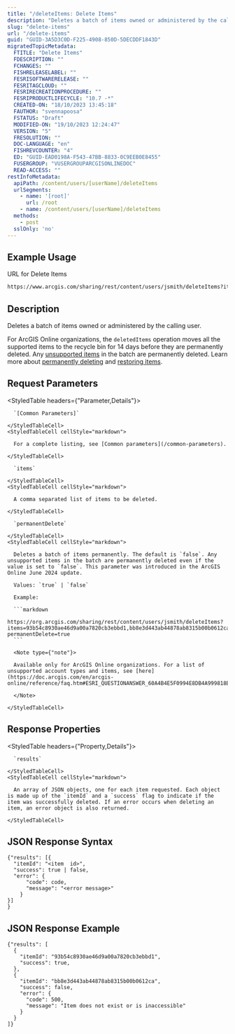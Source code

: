 ```yaml
---
title: "/deleteItems: Delete Items"
description: "Deletes a batch of items owned or administered by the calling user."
slug: "delete-items"
url: "/delete-items"
guid: "GUID-3A5D3C0D-F225-4908-850D-5DECDDF1843D"
migratedTopicMetadata:
  FTITLE: "Delete Items"
  FDESCRIPTION: ""
  FCHANGES: ""
  FISHRELEASELABEL: ""
  FESRISOFTWARERELEASE: ""
  FESRITAGCLOUD: ""
  FESRIRECREATIONPROCEDURE: ""
  FESRIPRODUCTLIFECYCLE: "10.7 -*"
  CREATED-ON: "18/10/2023 13:45:18"
  FAUTHOR: "svennapoosa"
  FSTATUS: "Draft"
  MODIFIED-ON: "19/10/2023 12:24:47"
  VERSION: "5"
  FRESOLUTION: ""
  DOC-LANGUAGE: "en"
  FISHREVCOUNTER: "4"
  ED: "GUID-EAD0198A-F543-47BB-8833-0C9EEB0E8455"
  FUSERGROUP: "VUSERGROUPARCGISONLINEDOC"
  READ-ACCESS: ""
restInfoMetadata:
  apiPath: /content/users/[userName]/deleteItems
  urlSegments:
    - name: '[root]'
      url: /root
    - name: /content/users/[userName]/deleteItems
  methods:
    - post
  sslOnly: 'no'
---
```


## Example Usage

URL for Delete Items

```markdown
https://www.arcgis.com/sharing/rest/content/users/jsmith/deleteItems?items=93b54c8930ae46d9a00a7820cb3ebbd1,bb8e3d443ab44878ab8315b00b0612ca
```

## Description

Deletes a batch of items owned or administered by the calling user. 

For ArcGIS Online organizations, the `deletedItems` operation moves all the supported items to the recycle bin for 14 days before they are permanently deleted. Any [unsupported items](https://doc.arcgis.com/en/arcgis-online/reference/faq.htm#ESRI_QUESTIONANSWER_60A4B4E5F0994E8DB4A999818B19ED1D) in the batch are permanently deleted. Learn more about [permanently deleting](HTTPS://DOC.ARCGIS.COM/EN/ARCGIS-ONLINE/MANAGE-DATA/DELETE-ITEMS.HTM#ESRI_SECTION1_0B04A2F0D61D46E8AB6FA9CC4AEC68DC) and [restoring items](HTTPS://DOC.ARCGIS.COM/EN/ARCGIS-ONLINE/MANAGE-DATA/RESTORE-ITEMS.HTM). 

## Request Parameters 

<StyledTable headers={"Parameter,Details"}>
  <StyledTableRow>
    <StyledTableCell cellStyle="markdown">

      `[Common Parameters]` 

    </StyledTableCell>
    <StyledTableCell cellStyle="markdown">

      For a complete listing, see [Common parameters](/common-parameters). 

    </StyledTableCell>
  </StyledTableRow>
  <StyledTableRow>
    <StyledTableCell cellStyle="markdown">

      `items` 

    </StyledTableCell>
    <StyledTableCell cellStyle="markdown">

      A comma separated list of items to be deleted.

    </StyledTableCell>
  </StyledTableRow>
  <StyledTableRow>
    <StyledTableCell cellStyle="markdown">

      `permanentDelete` 

    </StyledTableCell>
    <StyledTableCell cellStyle="markdown">

      Deletes a batch of items permanently. The default is `false`. Any unsupported items in the batch are permanently deleted even if the value is set to `false`. This parameter was introduced in the ArcGIS Online June 2024 update.

      Values: `true` | `false`

      Example:

      ```markdown
      https://org.arcgis.com/sharing/rest/content/users/jsmith/deleteItems?items=93b54c8930ae46d9a00a7820cb3ebbd1,bb8e3d443ab44878ab8315b00b0612ca?permanentDelete=true
      ```

      <Note type={"note"}>

      Available only for ArcGIS Online organizations. For a list of unsupported account types and items, see [here](https://doc.arcgis.com/en/arcgis-online/reference/faq.htm#ESRI_QUESTIONANSWER_60A4B4E5F0994E8DB4A999818B19ED1D).

      </Note>

    </StyledTableCell>
  </StyledTableRow>
</StyledTable>

## Response Properties

<StyledTable headers={"Property,Details"}>
  <StyledTableRow>
    <StyledTableCell cellStyle="markdown">

      `results` 

    </StyledTableCell>
    <StyledTableCell cellStyle="markdown">

      An array of JSON objects, one for each item requested. Each object is made up of the `itemId` and a `success` flag to indicate if the item was successfully deleted. If an error occurs when deleting an item, an error object is also returned.

    </StyledTableCell>
  </StyledTableRow>
</StyledTable>

## JSON Response Syntax

```other
{"results": [{
  "itemId": "<item  id>",
  "success": true | false,
  "error": {
      "code": code,
      "message": "<error message>"
    }
}]
}          
```

## JSON Response Example

```other
{"results": [
  {
    "itemId": "93b54c8930ae46d9a00a7820cb3ebbd1",
    "success": true,
  },
  {
    "itemId": "bb8e3d443ab44878ab8315b00b0612ca",
    "success": false,
    "error": {
      "code": 500,
      "message": "Item does not exist or is inaccessible"
    } 
  }
]}          
```

 
